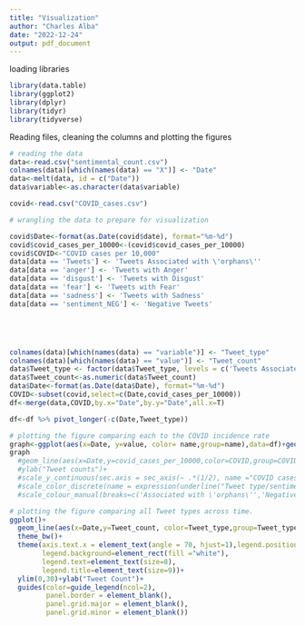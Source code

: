 ```yaml
---
title: "Visualization"
author: "Charles Alba"
date: "2022-12-24"
output: pdf_document
---
```


loading libraries
```r
library(data.table)
library(ggplot2)
library(dplyr)
library(tidyr)
library(tidyverse)
```

Reading files, cleaning the columns and plotting the figures
```r
# reading the data
data<-read.csv("sentimental_count.csv")
colnames(data)[which(names(data) == "X")] <- "Date"
data<-melt(data, id = c("Date")) 
data$variable<-as.character(data$variable)

covid<-read.csv("COVID_cases.csv")

# wrangling the data to prepare for visualization

covid$Date<-format(as.Date(covid$date), format="%m-%d")
covid$covid_cases_per_10000<-(covid$covid_cases_per_10000)
covid$COVID<-"COVID cases per 10,000"
data[data == 'Tweets'] <- 'Tweets Associated with \'orphans\''
data[data == 'anger'] <- 'Tweets with Anger'
data[data == 'disgust'] <- 'Tweets with Disgust'
data[data == 'fear'] <- 'Tweets with Fear'
data[data == 'sadness'] <- 'Tweets with Sadness'
data[data == 'sentiment_NEG'] <- 'Negative Tweets'





colnames(data)[which(names(data) == "variable")] <- "Tweet_type"
colnames(data)[which(names(data) == "value")] <- "Tweet_count"
data$Tweet_type <- factor(data$Tweet_type, levels = c('Tweets Associated with \'orphans\'','Negative Tweets','Tweets with Anger','Tweets with Disgust','Tweets with Fear','Tweets with Sadness'))
data$Tweet_count<-as.numeric(data$Tweet_count)
data$Date<-format(as.Date(data$Date), format="%m-%d")
COVID<-subset(covid,select=c(Date,covid_cases_per_10000))
df<-merge(data,COVID,by.x="Date",by.y="Date",all.x=T)

df<-df %>% pivot_longer(-c(Date,Tweet_type))

# plotting the figure comparing each to the COVID incidence rate
graph<-ggplot(aes(x=Date, y=value, color= name,group=name),data=df)+geom_line()+facet_wrap(~Tweet_type,ncol=2,scales = "free_y")+ylab("Count")+ theme_bw()+theme(axis.text.x = element_text(angle = 90,vjust=0.5, hjust=1))+scale_color_manual(name="Count Type",labels=c('New COVID cases per 10,000', 'Tweet Counts'), values = c("red", "blue"))
graph
  #geom_line(aes(x=Date,y=covid_cases_per_10000,color=COVID,group=COVID),linetype = "dashed",data=covid)+
  #ylab("Tweet counts")+
  #scale_y_continuous(sec.axis = sec_axis(~ .*(1/2), name ="COVID cases per 10000"))+
  #scale_color_discrete(name = expression(underline("Tweet type/sentiment/emotion")))+ theme_bw()+ theme(axis.text.x = element_text(angle = 70, hjust=1), legend.background = element_rect(fill = "white"))+ 
  #scale_colour_manual(breaks=c('Associated with \'orphans\'','Negative','Fear','Anger','Sadness',  'Disgust','Anticipation'), values=c("#000000", "#E69F00", "#56B4E9", "#009E73", "#F0E442", "#0072B2", "#D55E00", "#CC79A7"))


```

```r
# plotting the figure comparing all Tweet types across time. 
ggplot()+
  geom_line(aes(x=Date,y=Tweet_count, color=Tweet_type,group=Tweet_type),data=data)+scale_color_discrete(name = expression(underline("Tweet type/sentiment/emotion")))+
  theme_bw()+
  theme(axis.text.x = element_text(angle = 70, hjust=1),legend.position = c(0.3,.8 ), 
        legend.background=element_rect(fill ="white"),
        legend.text=element_text(size=8),
        legend.title=element_text(size=9))+
  ylim(0,30)+ylab("Tweet Count")+
  guides(color=guide_legend(ncol=2),
         panel.border = element_blank(), 
         panel.grid.major = element_blank(),
         panel.grid.minor = element_blank())
```


